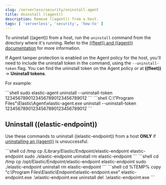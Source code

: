 ```yaml
---
slug: /serverless/security/uninstall-agent
title: Uninstall ((agent))
description: Remove ((agent)) from a host.
tags: [ 'serverless', 'security', 'how-to' ]
---
```


<DocBadge template="technical preview" />
<div id="uninstall-agent"></div>

To uninstall ((agent)) from a host, run the `uninstall` command from the directory where it's running. Refer to the [((fleet)) and ((agent)) documentation](((fleet-guide))/uninstall-elastic-agent.html) for more information.

If <DocLink slug="/serverless/security/agent-tamper-protection">Agent tamper protection</DocLink> is enabled on the Agent policy for the host, you'll need to include the uninstall token in the command, using the `--uninstall-token` flag. You can <DocLink slug="/serverless/security/agent-tamper-protection" section="fleet-uninstall-tokens">find the uninstall token</DocLink> on the Agent policy or at **((fleet))** -> **Uninstall tokens**. 

For example:

<DocTabs>
    <DocTab name="macOS or Linux">
        ```shell
        sudo elastic-agent uninstall --uninstall-token 12345678901234567890123456789012
        ```
    </DocTab>
    <DocTab name="Windows">
        ```shell
        C:\"Program Files"\Elastic\Agent\elastic-agent.exe uninstall --uninstall-token 12345678901234567890123456789012
        ```
    </DocTab>
</DocTabs>

<div id="uninstall-endpoint"></div>

## Uninstall ((elastic-endpoint))

Use these commands to uninstall ((elastic-endpoint)) from a host **ONLY** if [uninstalling an ((agent))](((fleet-guide))/uninstall-elastic-agent.html) is unsuccessful.

<DocTabs>
    <DocTab name="macOS">
        ```shell
        cd /tmp
        cp /Library/Elastic/Endpoint/elastic-endpoint elastic-endpoint
        sudo ./elastic-endpoint uninstall
        rm elastic-endpoint
        ```
    </DocTab>
    <DocTab name="Linux">
        ```shell
        cd /tmp
        cp /opt/Elastic/Endpoint/elastic-endpoint elastic-endpoint
        sudo ./elastic-endpoint uninstall
        rm elastic-endpoint
        ```
    </DocTab>
    <DocTab name="Windows">
        ```shell
        cd %TEMP%
        copy "c:\Program Files\Elastic\Endpoint\elastic-endpoint.exe" elastic-endpoint.exe
        .\elastic-endpoint.exe uninstall
        del .\elastic-endpoint.exe
        ```
    </DocTab>
</DocTabs>


